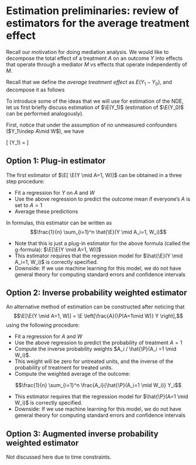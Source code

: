 # Estimation preliminaries: review of estimators for the average treatment effect

Recall our motivation for doing mediation analysis. We would like to decompose
the total effect of a treatment $A$ on an outcome $Y$ into effects that operate
through a mediator $M$ vs effects that operate independently of $M$.

Recall that we define the _average treatment effect_ as $E(Y_1-Y_0)$, and
decompose it as follows

\begin{equation*}
\E[Y_{1,M_1} - Y_{0,M_0}] = \underbrace{\E[Y_{\color{red}{1},\color{blue}{M_1}} -
    Y_{\color{red}{1},\color{blue}{M_0}}]}_{\text{natural indirect effect}} +
    \underbrace{\E[Y_{\color{blue}{1},\color{red}{M_0}} -
    Y_{\color{blue}{0},\color{red}{M_0}}]}_{\text{natural direct effect}}
\end{equation*}

To introduce some of the ideas that we will use for estimation of the NDE, let
us first briefly discuss estimation of $\E(Y_1)$ (estimation of $\E(Y_0)$ can be
performed analogously).

First, notice that under the assumption of no unmeasured confounders ($Y_1\indep
A\mid W$), we have 

\[ \E(Y_1) = \E[ \E(Y \mid A=1, W) ]\]


## Option 1: Plug-in estimator

The first estimator of $\E[ \E(Y \mid A=1, W)]$ can be obtained in a
three step procedure:

- Fit a regression for $Y$ on $A$ and $W$
- Use the above regression to predict the outcome mean if everyone's
  $A$ is set to $A=1$
- Average these predictions

In formulas, this estimator can be written as
$$\frac{1}{n} \sum_{i=1}^n \hat{\E}(Y \mid A_i=1, W_i)$$

- Note that this is just a plug-in estimator for the above formula (called the
  g-formula): $\E[\E(Y \mid A=1, W)]$
- This estimator requires that the regression model for $\hat{\E}(Y \mid A_i=1,
  W_i)$ is correctly specified.
- Downside: If we use machine learning for this model, we do not have general
  theory for computing standard errors and confidence intervals

## Option 2: Inverse probability weighted estimator

An alternative method of estimation can be constructed after noticing that
$$\E[\E(Y \mid A=1, W)] = \E \left[\frac{A}{\P(A=1\mid W)} Y \right],$$
using the following procedure:

- Fit a regression for $A$ and $W$
- Use the above regression to predict the probability of treatment $A=1$
- Compute the inverse probability weights $A_i / \hat{\P}(A_i =1 \mid W_i)$.
- This weight will be zero for untreated units, and the inverse of the
  probability of treatment for treated units.
- Compute the weighted average of the outcome:

$$\frac{1}{n} \sum_{i=1}^n \frac{A_i}{\hat{\P}(A_i=1 \mid W_i)} Y_i$$

- This estimator requires that the regression model for $\hat{\P}(A=1 \mid W_i)$
  is correctly specified.
- Downside: If we use machine learning for this model, we do not have general
  theory for computing standard errors and confidence intervals

## Option 3: Augmented inverse probability weighted estimator

Not discussed here due to time constraints. 

<!-- 
Fortunately, we can combine these two estimators to get an estimator with
improved properties.

The improved estimator can be seen both as a _corrected_ (or augmented) IPW
estimator:

\begin{equation*}
\underbrace{\frac{1}{n} \sum_{i=1}^n \frac{A_i}{\hat{\P}(A_i=1 \mid W_i)}
Y_i}_{\text{IPW estimator}} -
\underbrace{\frac{1}{n} \sum_{i=1}^n \frac{\hat{\E}(Y \mid A_i=1, W_i)}
  {\hat{\P}(A_i=1 \mid W_i)}[A_i - \hat{\P}(A_i=1 \mid
  W_i)]}_{\text{Correction term}}
\end{equation*}

or

\begin{equation*}
\underbrace{\frac{1}{n} \sum_{i=1}^n \hat{\E}(Y \mid A_i=1,
  W_i)}_{\text{G-comp estimator}} +
\underbrace{\frac{1}{n} \sum_{i=1}^n \frac{A_i}{\hat{\P}(A_i=1\mid W_i)}
  [Y_i - \hat{\E}(Y \mid A_i=1, W_i)]}_{\text{Correction term}}
\end{equation*}

This estimator has some desirable properties:

- It is robust to misspecification of at most one of the models (outcome or
  treatment) (Q: can you see why?)
- It is distributed as a normal random variable as sample size grows. This
  allows us to easily compute confidence intervals and do hypothesis tests
- It allows us to use machine learning to estimate the treatment and outcome
  regressions to alleviate model misspecification bias

Next, we will work towards constructing estimators with these same properties
for the mediation parameters that we have introduced.
-->
